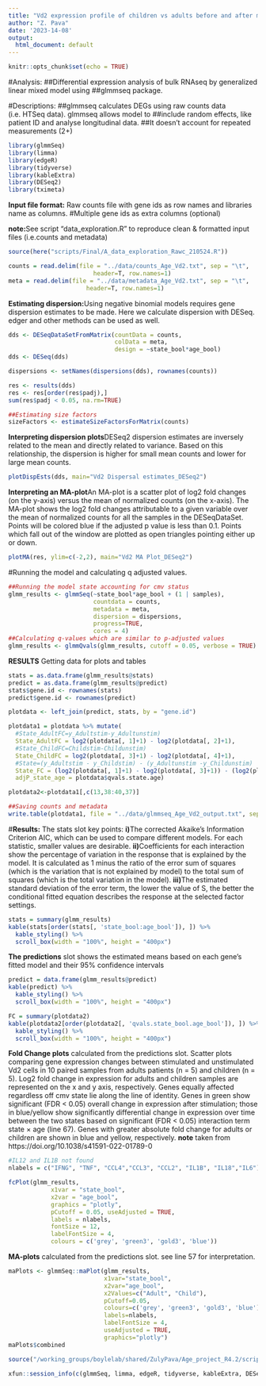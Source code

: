 ```yaml
---
title: "Vd2 expression profile of children vs adults before and after malaria challenge"
author: "Z. Pava"
date: '2023-14-08'
output:
  html_document: default
---
```


```r
knitr::opts_chunk$set(echo = TRUE)
```
#Analysis:
##Differential expression analysis of bulk RNAseq by generalized linear mixed model using ##glmmseq package. 

#Descriptions:
##glmmseq calculates DEGs using raw counts data (i.e. HTSeq data). glmmseq allows model to ##include random effects, like patient ID and analyse longitudinal data. 
##It doesn't account for repeated measurements (2+)

```r

library(glmmSeq)
library(limma)
library(edgeR)
library(tidyverse)
library(kableExtra)
library(DESeq2)
library(tximeta)
```
**Input file format:** Raw counts file with gene ids as row names and libraries name as columns. #Multiple gene ids as extra columns (optional)

**note:**See script "data_exploration.R" to reproduce clean & formatted input files (i.e.counts and metadata)
```r
source(here("scripts/Final/A_data_exploration_Rawc_210524.R"))
```

```r
counts = read.delim(file = "../data/counts_Age_Vd2.txt", sep = "\t",
                        header=T, row.names=1)
meta = read.delim(file = "../data/metadata_Age_Vd2.txt", sep = "\t",
                      header=T, row.names=1)
```
**Estimating dispersion:**Using negative binomial models requires gene dispersion estimates to be made. Here we calculate dispersion with DESeq. edger and other methods can be used as well. 
```r
dds <- DESeqDataSetFromMatrix(countData = counts,
                              colData = meta,
                              design = ~state_bool*age_bool)
dds <- DESeq(dds)

dispersions <- setNames(dispersions(dds), rownames(counts))

res <- results(dds)
res <- res[order(res$padj),]
sum(res$padj < 0.05, na.rm=TRUE)

##Estimating size factors 
sizeFactors <- estimateSizeFactorsForMatrix(counts)
```
**Interpreting dispersion plots**DESeq2 dispersion estimates are inversely related to the mean and directly related to variance. Based on this relationship, the dispersion is higher for small mean counts and lower for large mean counts.
```r
plotDispEsts(dds, main="Vd2 Dispersal estimates_DESeq2")
```
**Interpreting an MA-plot**An MA-plot is a scatter plot of log2 fold changes (on the y-axis) versus the mean of normalized counts (on the x-axis). The MA-plot shows the log2 fold changes attributable to a given variable over the mean of normalized counts for all the samples in the DESeqDataSet. Points will be colored blue if the adjusted p value is less than 0.1. Points which fall out of the window are plotted as open triangles pointing either up or down.
```r
plotMA(res, ylim=c(-2,2), main="Vd2 MA Plot_DESeq2")
```
#Running the model and calculating q adjusted values.
```r
##Running the model state accounting for cmv status
glmm_results <- glmmSeq(~state_bool*age_bool + (1 | samples),
                        countdata = counts,
                        metadata = meta,
                        dispersion = dispersions,
                        progress=TRUE,
                        cores = 4)
##Calculating q-values which are similar to p-adjusted values
glmm_results <- glmmQvals(glmm_results, cutoff = 0.05, verbose = TRUE)  
```
**RESULTS**
Getting data for plots and tables
```r
stats = as.data.frame(glmm_results@stats)
predict = as.data.frame(glmm_results@predict)
stats$gene.id <- rownames(stats)
predict$gene.id <- rownames(predict)

plotdata <- left_join(predict, stats, by = "gene.id")

plotdata1 = plotdata %>% mutate(
  #State_AdultFC=y_Adultstim-y_Adultunstim)
  State_AdultFC = log2(plotdata[, 1]+1) - log2(plotdata[, 2]+1),
  #State_ChildFC=Childstim-Childunstim)
  State_ChildFC = log2(plotdata[, 3]+1) - log2(plotdata[, 4]+1),
  #State=(y_Adultstim - y_Childstim) - (y_Adultunstim -y_Childunstim)
  State_FC = (log2(plotdata[, 1]+1) - log2(plotdata[, 3]+1)) - (log2(plotdata[, 2]+1)-log2(plotdata[, 4]+1)),
  adjP_state_age = plotdata$qvals.state.age) 

plotdata2<-plotdata1[,c(13,38:40,37)]

##Saving counts and metadata
write.table(plotdata1, file = "../data/glmmseq_Age_Vd2_output.txt", sep = "\t", row.names = TRUE)
```
#**Results:** 
The stats slot key points: 
**i)**The corrected Akaike’s Information Criterion AIC, which can be used to compare different models. For each statistic, smaller values are desirable.
**ii)**Coefficients for each interaction show the percentage of variation in the response that is explained by the model. It is calculated as 1 minus the ratio of the error sum of squares (which is the variation that is not explained by model) to the total sum of squares (which is the total variation in the model).
**iii)**The estimated standard deviation of the error term, the lower the value of S, the better the conditional fitted equation describes the response at the selected factor settings. 
```r
stats = summary(glmm_results)
kable(stats[order(stats[, 'state_bool:age_bool']), ]) %>%
  kable_styling() %>%
  scroll_box(width = "100%", height = "400px")
```
**The predictions** slot shows the estimated means based on each gene’s fitted model and their 95% confidence intervals
```r
predict = data.frame(glmm_results@predict)
kable(predict) %>%
  kable_styling() %>%
  scroll_box(width = "100%", height = "400px")
```
```r
FC = summary(plotdata2)
kable(plotdata2[order(plotdata2[, 'qvals.state_bool.age_bool']), ]) %>%
  kable_styling() %>%
  scroll_box(width = "100%", height = "400px")
```

**Fold Change plots** calculated from the predictions slot.
Scatter plots comparing gene expression changes
between stimulated and unstimulated Vd2 cells in 10 paired samples from adults patients (n = 5) and children (n = 5).
Log2 fold change in expression for adults and children samples are represented on the x and y axis, respectively. Genes equally affected regardless off cmv state lie along the line of identity. Genes in green show significant (FDR < 0.05) overall change in expression after stimulation; those in blue/yellow show significantly differential change in expression over time between the two states based on significant (FDR < 0.05) interaction term state × age (line 67). Genes with greater absolute fold change for adults or children are shown in blue and yellow, respectively. **note** taken from https://doi.org/10.1038/s41591-022-01789-0 
```r
#IL12 and IL1B not found
nlabels = c("IFNG", "TNF", "CCL4","CCL3", "CCL2", "IL1B", "IL18","IL6")

fcPlot(glmm_results,
            x1var = "state_bool", 
            x2var = "age_bool", 
            graphics = "plotly",
            pCutoff = 0.05, useAdjusted = TRUE,
            labels = nlabels,
            fontSize = 12,
            labelFontSize = 4,
            colours = c('grey', 'green3', 'gold3', 'blue'))
```

**MA-plots** calculated from the predictions slot.
see line 57 for interpretation.
```r
maPlots <- glmmSeq::maPlot(glmm_results,
                           x1var="state_bool",
                           x2var="age_bool",
                           x2Values=c("Adult", "Child"),
                           pCutoff=0.05,
                           colours=c('grey', 'green3', 'gold3', 'blue'),
                           labels=nlabels,
                           labelFontSize = 4,
                           useAdjusted = TRUE,
                           graphics="plotly")
maPlots$combined
```

```r
source("/working_groups/boylelab/shared/ZulyPava/Age_project_R4.2/scripts/Final/Age.vd2.2024")
```
```r
xfun::session_info(c(glmmSeq, limma, edgeR, tidyverse, kableExtra, DESeq2, tximeta, plotly), dependencies = FALSE)
```
